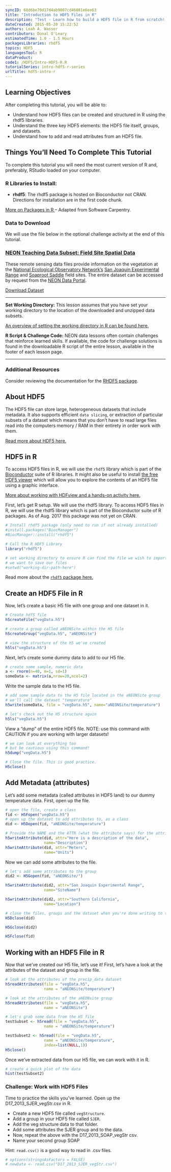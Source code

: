 ```yaml
---
syncID: 68d6be70d17d4ab9807cd46081e6ee63
title: "Introduction to HDF5 Files in R"
description: "Test - Learn how to build a HDF5 file in R from scratch! Add groups, datasets and attributes. Read data out from the file."
dateCreated: 2015-05-20 15:22:52
authors: Leah A. Wasser
contributors: Donal O'Leary
estimatedTime: 1.0 - 1.5 Hours
packagesLibraries: rhdf5
topics: HDF5
languagesTool: R
dataProduct:
code1: /HDF5/Intro-HDF5-R.R
tutorialSeries: intro-hdf5-r-series
urlTitle: hdf5-intro-r
---
```


<div id="ds-objectives" markdown="1">

## Learning Objectives
After completing this tutorial, you will be able to:

* Understand how HDF5 files can be created and structured in R using the
rhdf5 libraries.
* Understand the three key HDF5 elements: the HDF5 file itself, groups, and datasets.
* Understand how to add and read attributes from an HDF5 file.


## Things You’ll Need To Complete This Tutorial
To complete this tutorial you will need the most current version of R and,
preferably, RStudio loaded on your computer.

### R Libraries to Install:

* **rhdf5**: The rhdf5 package is hosted on Bioconductor not CRAN. Directions for installation are in the first code chunk.

<a href="https://www.neonscience.org/packages-in-r" target="_blank"> More on Packages in R </a>– Adapted from Software Carpentry.

### Data to Download

We will use the file below in the optional challenge activity at the end of this
tutorial.

<h3> <a href="https://ndownloader.figshare.com/files/7907590"> NEON Teaching Data Subset: Field Site Spatial Data</a></h3>

These remote sensing data files provide information on the vegetation at the
<a href="https://www.neonscience.org/" target="_blank"> National Ecological Observatory Network's</a>
<a href="https://www.neonscience.org/field-sites/field-sites-map/SJER" target="_blank"> San Joaquin Experimental Range</a>
and
<a href="https://www.neonscience.org/field-sites/field-sites-map/SOAP" target="_blank"> Soaproot Saddle</a>
field sites. The entire dataset can be accessed by request from the
<a href="http://data.neonscience.org" target="_blank"> NEON Data Portal</a>.

<a href="https://ndownloader.figshare.com/files/7907590" class="link--button link--arrow">
Download Dataset</a>




***
**Set Working Directory:** This lesson assumes that you have set your working
directory to the location of the downloaded and unzipped data subsets.

<a href="https://www.neonscience.org/set-working-directory-r" target="_blank"> An overview
of setting the working directory in R can be found here.</a>

**R Script & Challenge Code:** NEON data lessons often contain challenges that reinforce
learned skills. If available, the code for challenge solutions is found in the
downloadable R script of the entire lesson, available in the footer of each lesson page.


***

### Additional Resources

Consider reviewing the documentation for the
<a href="http://www.bioconductor.org/packages/release/bioc/manuals/rhdf5/man/rhdf5.pdf" target="_blank">RHDF5 package</a>.

</div>


## About HDF5
The HDF5 file can store large, heterogeneous datasets that include metadata. It
also supports efficient `data slicing`, or extraction of particular subsets of a
dataset which means that you don't have to read  large files read into the
computers memory / RAM in their entirety in order work with them.

<a href="https://www.neonscience.org/about-hdf5" target="_blank">Read more about HDF5 here.</a>


## HDF5 in R

To access HDF5 files in R, we will use the `rhdf5` library which is part of
the <a href="http://www.bioconductor.org" target="_blank">Bioconductor</a>
suite of R libraries. It might also be useful to install
<a href="http://www.hdfgroup.org/products/java/hdfview/" target="_blank">the
free HDF5 viewer</a>
which will allow you to explore the contents of an HDF5 file using a graphic interface.

<a href="https://www.neonscience.org/explore-data-hdfview/" target="_blank">More about working with HDFview and a hands-on activity here.</a>


First, let's get R setup. We will use the rhdf5 library. To access HDF5 files in
R, we will use the rhdf5 library which is part of the Bioconductor suite of R
packages. As of Aug. 2017 this package was not yet on CRAN.

```r

# Install rhdf5 package (only need to run if not already installed)
#install.packages("BiocManager")
#BiocManager::install("rhdf5")

# Call the R HDF5 Library
library("rhdf5")

# set working directory to ensure R can find the file we wish to import and where
# we want to save our files
#setwd("working-dir-path-here")

```

Read more about the
<a href="http://www.bioconductor.org/packages/release/bioc/vignettes/rhdf5/inst/doc/rhdf5.pdf" target="_blank"> `rhdf5` package here.</a>

## Create an HDF5 File in R

Now, let's create a basic H5 file with one group and one dataset in it.

```r

# Create hdf5 file
h5createFile("vegData.h5")

# create a group called aNEONSite within the H5 file
h5createGroup("vegData.h5", "aNEONSite")

# view the structure of the h5 we've created
h5ls("vegData.h5")
```

Next, let's create some dummy data to add to our H5 file.

```r
# create some sample, numeric data
a <- rnorm(n=40, m=1, sd=1)
someData <- matrix(a,nrow=20,ncol=2)
```

Write the sample data to the H5 file.

```r

# add some sample data to the H5 file located in the aNEONSite group
# we'll call the dataset "temperature"
h5write(someData, file = "vegData.h5", name="aNEONSite/temperature")

# let's check out the H5 structure again
h5ls("vegData.h5")

```

View a "dump" of the entire HDF5 file. NOTE: use this command with CAUTION if you
are working with larger datasets!

``` r

# we can look at everything too
# but be cautious using this command!
h5dump("vegData.h5")

# Close the file. This is good practice.
H5close()

```


## Add Metadata (attributes)

Let's add some metadata (called attributes in HDF5 land) to our dummy temperature
data. First, open up the file.

```r

# open the file, create a class
fid <- H5Fopen("vegData.h5")
# open up the dataset to add attributes to, as a class
did <- H5Dopen(fid, "aNEONSite/temperature")

# Provide the NAME and the ATTR (what the attribute says) for the attribute.
h5writeAttribute(did, attr="Here is a description of the data",
                 name="Description")
h5writeAttribute(did, attr="Meters",
                 name="Units")

```

Now we can add some attributes to the file.

``` r
# let's add some attributes to the group
did2 <- H5Gopen(fid, "aNEONSite/")

h5writeAttribute(did2, attr="San Joaquin Experimental Range",
                 name="SiteName")

h5writeAttribute(did2, attr="Southern California",
                 name="Location")

# close the files, groups and the dataset when you're done writing to them!
H5Dclose(did)

H5Gclose(did2)

H5Fclose(fid)

```

## Working with an HDF5 File in R

Now that we've created our H5 file, let's use it! First, let's have a look at
the attributes of the dataset and group in the file.

```r

# look at the attributes of the precip_data dataset
h5readAttributes(file = "vegData.h5",
                 name = "aNEONSite/temperature")

# look at the attributes of the aNEONsite group
h5readAttributes(file = "vegData.h5",
                 name = "aNEONSite")

# let's grab some data from the H5 file
testSubset <- h5read(file = "vegData.h5",
                 name = "aNEONSite/temperature")

testSubset2 <- h5read(file = "vegData.h5",
                 name = "aNEONSite/temperature",
                 index=list(NULL,1))
H5close()


```

Once we've extracted data from our H5 file, we can work with it
in R.

``` r

# create a quick plot of the data
hist(testSubset2)

```

 <div id="ds-challenge" markdown="1">
### Challenge: Work with HDF5 Files

Time to practice the skills you've learned. Open up the D17_2013_SJER_vegStr.csv
in R.

* Create a new HDF5 file called `vegStructure`.
* Add a group in your HDF5 file called `SJER`.
* Add the veg structure data to that folder.
* Add some attributes the SJER group and to the data.
* Now, repeat the above with the D17_2013_SOAP_vegStr csv.
* Name your second group SOAP

Hint: `read.csv()` is a good way to read in .csv files.

</div>

``` r

# options(stringsAsFactors = FALSE)
# newData <- read.csv("D17_2013_SJER_vegStr.csv")

```

